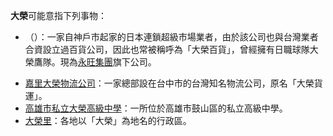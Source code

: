 '''大榮'''可能意指下列事物：
* {{link-ja|大榮公司|ダイエー}}（{{lang|ja|ダイエー}}）：一家自神戶市起家的日本連鎖超級市場業者，由於該公司也與台灣業者合資設立過百貨公司，因此也常被稱呼為「大榮百貨」，曾經擁有日職球隊大榮鷹隊。現為[[永旺集團|永旺集團]]旗下公司。
* [[嘉里大榮物流公司|嘉里大榮物流公司]]：一家總部設在台中市的台灣知名物流公司，原名「大榮貨運」。
* [[高雄市私立大榮高級中學|高雄市私立大榮高級中學]]：一所位於高雄市鼓山區的私立高級中學。
* [[大榮里|大榮里]]：各地以「大榮」為地名的行政區。

{{disambig|cat=二字消歧義}}
